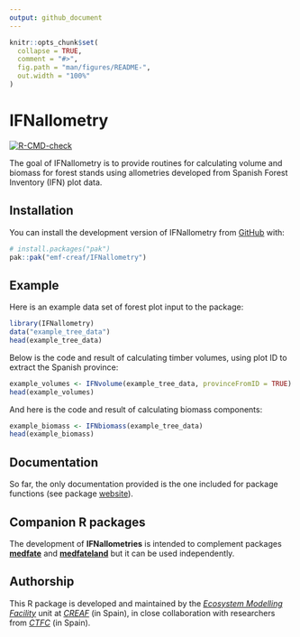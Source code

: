 ```yaml
---
output: github_document
---
```


<!-- README.md is generated from README.Rmd. Please edit that file -->

```r
knitr::opts_chunk$set(
  collapse = TRUE,
  comment = "#>",
  fig.path = "man/figures/README-",
  out.width = "100%"
)
```

# IFNallometry

  <!-- badges: start -->
  [![R-CMD-check](https://github.com/emf-creaf/IFNallometry/actions/workflows/R-CMD-check.yaml/badge.svg)](https://github.com/emf-creaf/IFNallometry/actions/workflows/R-CMD-check.yaml)
  <!-- badges: end -->

The goal of IFNallometry is to provide routines for calculating volume and biomass for forest stands using allometries developed from Spanish Forest Inventory (IFN) plot data.

## Installation

You can install the development version of IFNallometry from [GitHub](https://github.com/) with:

``` r
# install.packages("pak")
pak::pak("emf-creaf/IFNallometry")
```

## Example

Here is an example data set of forest plot input to the package:

```r
library(IFNallometry)
data("example_tree_data")
head(example_tree_data)
```

Below is the code and result of calculating timber volumes, using plot ID to extract the Spanish province:

```r
example_volumes <- IFNvolume(example_tree_data, provinceFromID = TRUE)
head(example_volumes)
```

And here is the code and result of calculating biomass components:

```r
example_biomass <- IFNbiomass(example_tree_data)
head(example_biomass)
```

## Documentation

So far, the only documentation provided is the one included for package functions (see package [website](https://emf-creaf.github.io/IFNallometry/index.html)).

## Companion R packages

The development of **IFNallometries** is intended to complement packages [**medfate**](https://emf-creaf.github.io/medfate) and [**medfateland**](https://emf-creaf.github.io/medfateland) but it can be used independently. 



## Authorship

This R package is developed and maintained by the [*Ecosystem Modelling Facility*](https://emf.creaf.cat) unit at [*CREAF*](https://www.creaf.cat/) (in Spain), in close collaboration with researchers from  [*CTFC*](https://www.ctfc.cat/) (in Spain).


